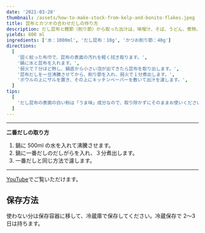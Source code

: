 ```yaml
---
date: '2021-03-28'
thumbnail: /assets/how-to-make-stock-from-kelp-and-bonito-flakes.jpeg
title: 昆布とカツオの合わせだしの作り方
description: だし昆布と鰹節（削り節）から取った出汁は、味噌汁、そば、うどん、煮物、鍋料理など、多くの和食に使用できます。
yields: 800 ml
ingredients: ['水：1000ml', 'だし昆布：10g', 'かつお削り節：40g']
directions:
  [
    '固く絞った布巾で、昆布の表面の汚れを軽く拭き取ります。',
    '鍋に水と昆布を入れます。',
    '弱火で７分ほど熱し、鍋底から小さい泡が出てきたら昆布を取り出します。',
    '昆布だしを一旦沸騰させてから、削り節を入れ、弱火で１分煮出します。',
    'ボウルの上にザルを置き、その上にキッチンペーパーを敷いて出汁を濾します。',
  ]
tips:
  [
    'だし昆布の表面の白い粉は「うま味」成分なので、取り除かずにそのままお使いください。',
  ]
---
```


<Ingredients />

<Directions />

---

**二番だしの取り方**

1. 鍋に 500ml の水を入れて沸騰させます。
2. 鍋に一番だしのだしがらを入れ、３分煮出します。
3. 一番だしと同じ方法で濾します。

---

[YouTube](https://youtu.be/6Lxdp1R40EY)でご覧いただけます。

## 保存方法

使わない分は保存容器に移して、冷蔵庫で保存してください。冷蔵保存で 2〜3 日は持ちます。

<Tips />
